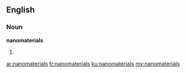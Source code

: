 ==English==

===Noun===
'''nanomaterials'''

# {{plural of|[[nanomaterial]]}}

[[ar:nanomaterials]]
[[fr:nanomaterials]]
[[ku:nanomaterials]]
[[my:nanomaterials]]